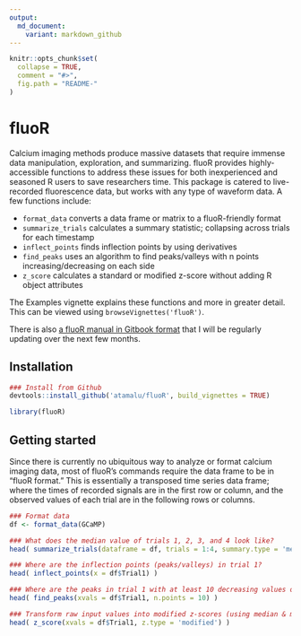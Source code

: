 ```yaml
---
output:
  md_document:
    variant: markdown_github
---
```


```r
knitr::opts_chunk$set(
  collapse = TRUE,
  comment = "#>",
  fig.path = "README-"
)
```

# fluoR

Calcium imaging methods produce massive datasets that require immense data manipulation, exploration, and summarizing. fluoR provides highly-accessible functions to address these issues for both inexperienced and seasoned R users to save researchers time. This package is catered to live-recorded fluorescence data, but works with any type of waveform data. A few functions include:

* `format_data` converts a data frame or matrix to a fluoR-friendly format
* `summarize_trials` calculates a summary statistic; collapsing across trials for each timestamp
* `inflect_points` finds inflection points by using derivatives
* `find_peaks` uses an algorithm to find peaks/valleys with n points increasing/decreasing on each side
* `z_score` calculates a standard or modified z-score without adding R object attributes

The Examples vignette explains these functions and more in greater detail. This can be viewed using `browseVignettes('fluoR')`.

There is also [a fluoR manual in Gitbook format](https://bookdown.org/anta8363/fluoR_bookdown/) that I will be regularly updating over the next few months.

## Installation

```r
### Install from Github
devtools::install_github('atamalu/fluoR', build_vignettes = TRUE)
```

```r
library(fluoR)
```

## Getting started

Since there is currently no ubiquitous way to analyze or format calcium imaging data, most of fluoR's commands require the data frame to be in "fluoR format." This is essentially a transposed time series data frame; where the times of recorded signals are in the first row or column, and the observed values of each trial are in the following rows or columns.

```r
### Format data
df <- format_data(GCaMP)
```

```r
### What does the median value of trials 1, 2, 3, and 4 look like?
head( summarize_trials(dataframe = df, trials = 1:4, summary.type = 'median') )
```

```r
### Where are the inflection points (peaks/valleys) in trial 1?
head( inflect_points(x = df$Trial1) )
```

```r
### Where are the peaks in trial 1 with at least 10 decreasing values on 
head( find_peaks(xvals = df$Trial1, n.points = 10) )
```

```r
### Transform raw input values into modified z-scores (using median & mad) for trial 1
head( z_score(xvals = df$Trial1, z.type = 'modified') )
```
